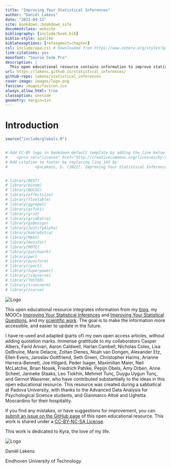 ```yaml
--- 
title: "Improving Your Statistical Inferences"
author: "Daniël Lakens"
date: "2022-04-12"
site: bookdown::bookdown_site
documentclass: website
bibliography: [include/book.bib]
biblio-style: apalike
biblatexoptions: [refsegment=chapter]
csl: include/apa.csl # Downloaded from https://www.zotero.org/styles?q=id%3Aapa
link-citations: yes
monofont: "Source Code Pro"
description: |
  This open educational resource contains information to improve statistical inferences, design better experiments, and report scientific research more transparently.
url: https://lakens.github.io/statistical_inferences/
github-repo: lakens/statistical_inferences
cover-image: images/logo.png
favicon: images/favicon.ico
always_allow_html: true
classoption: oneside
geometry: margin=1in
---
```


# Introduction {-}

```r
source("include/globals.R")


# Add CC-BY logo in bookdown default template by adding the line below on line 147:
#    <p><a rel="license" href="http://creativecommons.org/licenses/by-nc-sa/4.0/"><img alt="Creative Commons License" style="border-width:0" src="https://i.creativecommons.org/l/by-nc-sa/4.0/88x31.png" /></p>
# Add citation to footer by replacing line 143 by:
#            <p>Lakens, D. (2022). Improving Your Statistical Inferences. https://doi.org/10.5281/zenodo.6409077. Built on $date$


# library(BEST)
# library(binom)
# library(BUCSS)
# library(effectsize)
# library(flextable)
# library(ggrepel)
# library(gifski)
# library(grid)
# library(gridExtra)
# library(gsDesign)
# library(JustifyAlpha)
# library(kableExtra)
# library(MASS)
# library(metafor)
# library(MOTE)
# library(patchwork)
# library(pwr)
# library(puniform)
# library(rpact)
# library(Superpower)
# library(tidyverse)
# library(TOSTER)
# library(truncnorm)
# library(zcurve)

```

::: {.small_right}
<img src="images/logo.png" alt="Logo"/>
:::
This open educational resource integrates information from my [blog](https://daniellakens.blogspot.com/), my MOOCs [Improving Your Statistical Inferences](https://www.coursera.org/learn/statistical-inferences) and [Improving Your Statistical Questions](https://www.coursera.org/learn/improving-statistical-questions), and my [scientific work](https://scholar.google.nl/citations?user=ZbqYyrsAAAAJ&hl=en). The goal is to make the information more accessible, and easier to update in the future.

I have re-used and adapted (parts of) my own open access articles, without adding quotation marks. Immense grattitude to my collaborators Casper Albers, Farid Anvari, Aaron Caldwell, Harlan Cambell, Nicholas Coles, Lisa DeBruine, Marie Delacre, Zoltan Dienes, Noah van Dongen, Alexander Etz, Ellen Evers, Jaroslav Gottfriend, Seth Green, Christopher Harms, Arianne Herrera-Bennett, Joe Hilgard, Peder Isager, Maximilian Maier, Neil McLatchie, Brian Nosek, Friedrich Pahlke, Pepijn Obels, Amy Orben, Anne Scheel, Janneke Staaks, Leo Tiokhin, Mehmet Tunç, Duygu Uygun Tunç, and Gernot Wassmer, who have contributed substantially to the ideas in this open educational resource. This resource was created during a sabbatical at Padova University, with thanks to the Advanced Data Analysis for Psychological Science students, and Gianmarco Altoè and Ughetta Moscardino for their hospitality. 

If you find any mistakes, or have suggestions for improvement, you can [submit an issue on the GitHub page](https://github.com/Lakens/statistical_inferences/issues) of this open educational resource. This work is shared under a [CC-BY-NC-SA License](https://creativecommons.org/licenses/by-nc-sa/4.0).

This work is dedicated to Kyra, the love of my life.

::: {.small_left}
<img src="images/me.png" alt="Logo"/>
:::
Daniël Lakens

Eindhoven University of Technology
